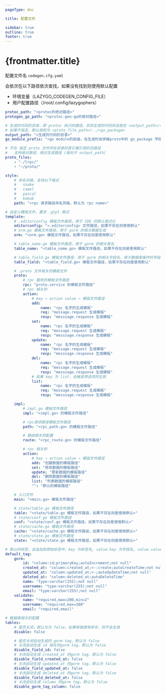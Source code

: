 ```yaml
---
pageType: doc

title: 配置文件

sidebar: true
outline: true
footer: true
---
```




# {frontmatter.title} <SourceCode href="https://cdn.jsdelivr.net/gh/lazygophers/codegen@master/example.codegen.cfg.yaml" />


配置文件名 `codegen.cfg.yaml`

会依次在以下路径依次查找，如果没有找到则使用默认配置
- 环境变量（LAZYGO_CODEGEN_CONFIG_FILE）
- 用户配置路径（/root/.config/lazygophers）


```yml title=codegen.cfg.yaml
protoc_path: "<protoc的绝对路径>"
protogen_go_path: "<protoc-gen-go的绝对路径>"

# 生成的代码的目录，即 protoc 执行的路径，实际生成的代码将会放在 <output_path>/<go_package> 下
# 如果不指定，默认规则为 <proto_file_path>/../<go_package>
output_path: "<生成的代码的目录>"
go_module_prefix: "<go module的前缀，在生成时会拼接proto中的 go_package 字段当做包名>"

# 不在 指定 proto 文件所在目录的其它被引用的包路径
#	支持绝对路径、相对生成路径 (相对于 output_path)
proto_files:
    - "./lrpc/"
    - "~/proto/"

style:
    # 命名风格，支持以下格式
    #   snake
    #   camel
    #   pascal
    #   kebab
    path: "<rpc 请求路径命名风格，默认为 rpc name>"

# 自定义模版文件，要求 .gtpl 格式
template:
    # .editorconfig 模板文件路径，用于 IDE 的默认格式化
    editorconfig: "<.editorconfig> 文件路径，如果不存在则使用默认"
    # orm.go 模板文件路径，用于 gorm 的相关数据生成
    orm: "<orm.go> 模板文件路径，如果不存在则是使用默认"

    # table_name.go 模板文件路径，用于 gorm 的相关表名
    table_name: "<table_name.go> 模板文件路径，如果不存在则是使用默认"

    # table_field.go 模板文件路径，用于 gorm 的相关字段名，用于数据库操作时字段填写
    table_field: "<table_field.go> 模板文件路径，如果不存在则是使用默认"

    # .proto 文件相关的模板文件
    proto:
        # rpc 服务的模板文件路径
        rpc: "proto.service 的模板文件路径"
        # rpc 相关的
        action:
            # key → action value → 模版文件路径
            add:
                name: "rpc 名字的生成模板"
                req: "message.request 生成模板"
                resp: "messsage.response 生成模板"
            set:
                name: "rpc 名字的生成模板"
                req: "message.request 生成模板"
                resp: "messsage.response 生成模板"
            update:
                name: "rpc 名字的生成模板"
                req: "message.request 生成模板"
                resp: "messsage.response 生成模板"
            del:
                name: "rpc 名字的生成模板"
                req: "message.request 生成模板"
                resp: "messsage.response 生成模板"
            # 如果 key 为 list，会触发筛选项的生辰
            list:
                name: "rpc 名字的生成模板"
                req: "message.request 生成模板"
                resp: "messsage.response 生成模板"

    impl:
        # impl.go 模板文件路径
        impl: "<impl.go> 的模板文件路径"

        # rpc请求路径模板文件路径
        path: "<rpc_path.go> 的模板文件路径"

        # 路由相关的配置
        route: "<rpc_route.go> 的模板文件路径"

        # rpc 相关的
        action:
            # key → action value → 模版文件路径
            add: "创建数据的模板路径"
            set: "修改数据的模板路径"
            update: "更新数据的模板路径"
            del: "删除数据的模板路径"
            list: "列表数据的模板路径"
            "": "默认的模版路径"

    # 入口文件
    main: "<main.go> 模板文件路径"

    # state/table.go 模板文件路径
    table: "<state/table.go 模板文件路径，如果不存在则是使用默认>"
    # state/conf.go 模板文件路径
    conf: "<state/conf.go 模板文件路径，如果不存在则是使用默认>"
    # state/cache.go 模板文件路径
    cache: "<state/cache.go 模板文件路径，如果不存在则是使用默认>"
    # state/state.go 模板文件路径
    state: "<state/state.go 模板文件路径，如果不存在则是使用默认>"

# 默认的标签，会追加到原始标签中，key 为标签名, value.key 为字段名, value.value 为标签值
default_tag:
    gorm:
        id: "column:id;primaryKey;autoIncrement;not null"
        created_at: "column:created_at;<-:create;autoCreateTime;not null"
        updated_at: "column:updated_at;<-;autoUpdateTime;not null"
        deleted_at: "column:deleted_at;autoDeleteTime"
        name: "type:varchar(255);not null"
        username: "type:varchar(255);not null"
        email: "type:varchar(255);not null"
    validate:
        name: "required,max=200,min=2"
        username: "required,max=100"
        email: "required,email"

# 数据表相关的配置
tables:
    # 是否关闭，默认为为 false，如果单独使用命令，则不会生效
    disable: false

    # 是否关闭自动生成的 gorm tag，默认为 false
    # 关闭自动生成 id 相关的gorm tag，默认为 false
    disable_field_id: false
    # 关闭自动生成 created_at 的gorm tag，默认为 false
    disable_field_created_at: false
    # 关闭自动生成 updated_at 的gorm tag，默认为 false
    disable_field_updated_at: false
    # 关闭自动生成 deleted_at 的gorm tag，默认为 false
    disable_field_deleted_at: false
    # 关闭自动生成 column 的gorm tag，默认为 false
    disable_gorm_tag_column: false
```